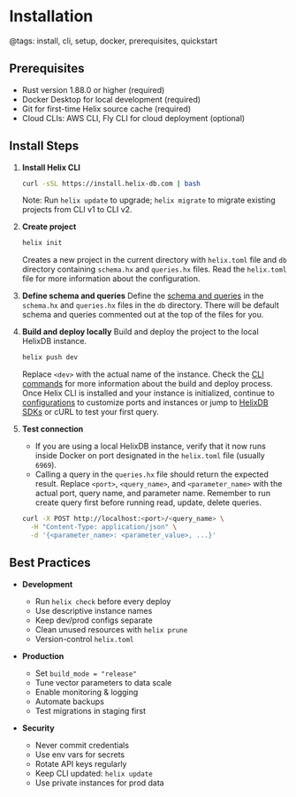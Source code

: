 # Installation
@tags: install, cli, setup, docker, prerequisites, quickstart

## Prerequisites
- Rust version 1.88.0 or higher (required)
- Docker Desktop for local development (required)
- Git for first-time Helix source cache (required)
- Cloud CLIs: AWS CLI, Fly CLI for cloud deployment (optional)

## Install Steps

1. **Install Helix CLI**
   ```bash
   curl -sSL https://install.helix-db.com | bash
   ```
   Note: Run `helix update` to upgrade; `helix migrate` to migrate existing projects from CLI v1 to CLI v2.

2. **Create project**
   ```bash
   helix init
   ```
   Creates a new project in the current directory with `helix.toml` file and `db` directory containing `schema.hx` and `queries.hx` files.
   Read the `helix.toml` file for more information about the configuration.

3. **Define schema and queries**
    Define the [schema and queries](https://helix-llms-txt.mintlify.app/llms/hql-intro.md) in the `schema.hx` and `queries.hx` files in the `db` directory.
    There will be default schema and queries commented out at the top of the files for you.

4. **Build and deploy locally**
    Build and deploy the project to the local HelixDB instance.
    ```bash
    helix push dev
    ```
    Replace `<dev>` with the actual name of the instance.
    Check the [CLI commands](https://helix-llms-txt.mintlify.app/llms/cli.md#commands) for more information about the build and deploy process.
    Once Helix CLI is installed and your instance is initialized, continue to [configurations](https://helix-llms-txt.mintlify.app/llms/cli.md#configurations) to customize ports and instances or jump to [HelixDB SDKs](https://helix-llms-txt.mintlify.app/llms/sdks.md) or cURL to test your first query.

5. **Test connection**
    - If you are using a local HelixDB instance, verify that it now runs inside Docker on port designated in the `helix.toml` file (usually `6969`).
    - Calling a query in the `queries.hx` file should return the expected result. Replace `<port>`, `<query_name>`, and `<parameter_name>` with the actual port, query name, and parameter name. Remember to run create query first before running read, update, delete queries.
    ```bash
    curl -X POST http://localhost:<port>/<query_name> \
      -H "Content-Type: application/json" \
      -d '{<parameter_name>: <parameter_value>, ...}'
    ```

## Best Practices

- **Development**
  - Run `helix check` before every deploy
  - Use descriptive instance names
  - Keep dev/prod configs separate
  - Clean unused resources with `helix prune`
  - Version-control `helix.toml`

- **Production**
  - Set `build_mode = "release"`
  - Tune vector parameters to data scale
  - Enable monitoring & logging
  - Automate backups
  - Test migrations in staging first

- **Security**
  - Never commit credentials
  - Use env vars for secrets
  - Rotate API keys regularly
  - Keep CLI updated: `helix update`
  - Use private instances for prod data
